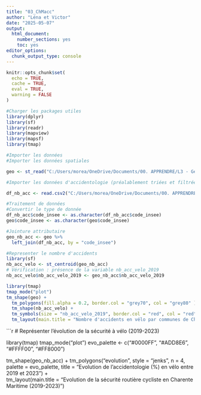 ---
title: "03_ChMacc"
author: "Léna et Victor"
date: "2025-05-07"
output: 
  html_document: 
    number_sections: yes
    toc: yes
editor_options: 
  chunk_output_type: console
---


```{r setup, include=FALSE}
knitr::opts_chunk$set(
  echo = TRUE,
  cache = TRUE,
  eval = TRUE,
  warning = FALSE
)
```


```{r library, include=FALSE}
#Charger les packages utiles
library(dplyr)
library(sf)
library(readr)
library(mapview)
library(mapsf)
library(tmap)
```

```{r data}
#Importer les données
#Importer les données spatiales

geo <- st_read("C:/Users/morea/OneDrive/Documents/00. APPRENDRE/L3 - Géographie/S2 - 03 - SIG/Ressources carto/communes.geojson")

#Importer les données d'accidentologie (préalablement triées et filtrées sur Excel)

df_nb_acc <- read.csv2("C:/Users/morea/OneDrive/Documents/00. APPRENDRE/L3 - Géographie/S2 - 03 - SIG/Ressources Data/acc_velo_dpt17_2019-2023.csv") 

```


```{r join}
#Traitement de données 
#Convertir le type de donnée
df_nb_acc$code_insee <- as.character(df_nb_acc$code_insee)
geo$code_insee <- as.character(geo$code_insee)

#Jointure attributaire
geo_nb_acc <- geo %>%
  left_join(df_nb_acc, by = "code_insee")
```


```{r carto1}
#Representer le nombre d'accidents
library(sf)
nb_acc_velo <- st_centroid(geo_nb_acc)
# Vérification : présence de la variable nb_acc_velo_2019
nb_acc_velo$nb_acc_velo_2019 <- geo_nb_acc$nb_acc_velo_2019

library(tmap)
tmap_mode("plot")
tm_shape(geo) +
  tm_polygons(fill.alpha = 0.2, border.col = "grey70", col = "grey80" )+
  tm_shape(nb_acc_velo) +
  tm_symbols(size = "nb_acc_velo_2019", border.col = "red", col = "red") +
  tm_layout(main.title = "Nombre d'accidents en vélo par communes de Charente-Maritime en 2019 (ONISR)")
```


```{r carto2}
# Représenter l'évolution de la sécurité à vélo (2019-2023)

library(tmap)
tmap_mode("plot")
evo_palette <- c("#0000FF", "#ADD8E6", "#FFFF00", "#FF8000")

tm_shape(geo_nb_acc) +
  tm_polygons("evolution", 
              style = "jenks",
              n = 4,
              palette = evo_palette,
              title = "Evolution de l'accidentologie (%) en vélo entre 2019 et 2023") +   
  tm_layout(main.title = "Evolution de la sécurité routière cycliste en Charente Maritime (2019-2023)")

